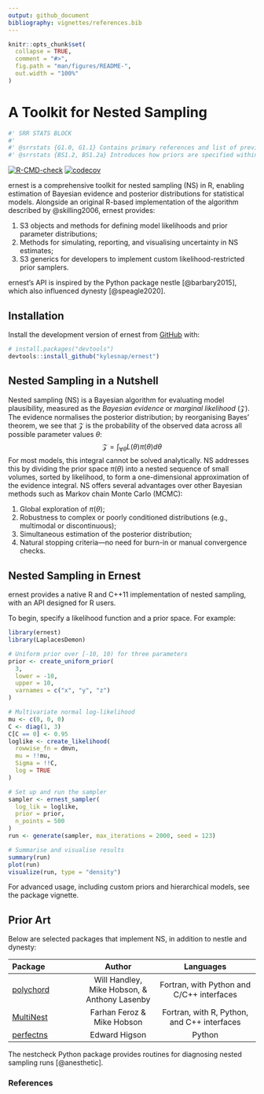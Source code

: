 ```yaml
--- 
output: github_document
bibliography: vignettes/references.bib
---
```


<!-- README.md is generated from README.Rmd. Please edit that file -->

```r
knitr::opts_chunk$set(
  collapse = TRUE,
  comment = "#>",
  fig.path = "man/figures/README-",
  out.width = "100%"
)
```

# A Toolkit for Nested Sampling
```r
#' SRR STATS BLOCK
#' 
#' @srrstats {G1.0, G1.1} Contains primary references and list of previous NS softwares. Also states that ernest is the first R package providing a toolkit for implementing NS.
#' @srrstats {BS1.2, BS1.2a} Introduces how priors are specified within ernest.
```

<!-- badges: start -->
[![R-CMD-check](https://github.com/kylesnap/ernest/actions/workflows/R-CMD-check.yaml/badge.svg)](https://github.com/kylesnap/ernest/actions/workflows/R-CMD-check.yaml)
[![codecov](https://codecov.io/gh/kylesnap/ernest/branch/ropensci_submission/graph/badge.svg?token=6HL8L046Y7)](https://codecov.io/gh/kylesnap/ernest)
<!-- badges: end -->

ernest is a comprehensive toolkit for nested sampling (NS) in R, enabling estimation of Bayesian evidence and posterior distributions for statistical models. Alongside an original R-based implementation of the algorithm described by @skilling2006, ernest provides:

1. S3 objects and methods for defining model likelihoods and prior parameter distributions;
2. Methods for simulating, reporting, and visualising uncertainty in NS estimates;
3. S3 generics for developers to implement custom likelihood-restricted prior samplers.

ernest's API is inspired by the Python package nestle [@barbary2015], which also influenced dynesty [@speagle2020].

## Installation

Install the development version of ernest from [GitHub](https://github.com/) with:

```r
# install.packages("devtools")
devtools::install_github("kylesnap/ernest")
```

## Nested Sampling in a Nutshell

Nested sampling (NS) is a Bayesian algorithm for evaluating model plausibility, measured as the *Bayesian evidence* or *marginal likelihood* ($\mathcal{Z}$). The evidence normalises the posterior distribution; by reorganising Bayes' theorem, we see that $\mathcal{Z}$ is the probability of the observed data across all possible parameter values $\theta$:
$$
\mathcal{Z} = \int_{\forall \theta} L(\theta) \pi(\theta) d\theta
$$
For most models, this integral cannot be solved analytically. NS addresses this by dividing the prior space $\pi(\theta)$ into a nested sequence of small volumes, sorted by likelihood, to form a one-dimensional approximation of the evidence integral. NS offers several advantages over other Bayesian methods such as Markov chain Monte Carlo (MCMC):

1. Global exploration of $\pi(\theta)$;
2. Robustness to complex or poorly conditioned distributions (e.g., multimodal or discontinuous);
3. Simultaneous estimation of the posterior distribution;
4. Natural stopping criteria—no need for burn-in or manual convergence checks.

## Nested Sampling in Ernest

ernest provides a native R and C++11 implementation of nested sampling, with an API designed for R users.

To begin, specify a likelihood function and a prior space. For example:

```r
library(ernest)
library(LaplacesDemon)

# Uniform prior over [-10, 10) for three parameters
prior <- create_uniform_prior(
  3,
  lower = -10,
  upper = 10,
  varnames = c("x", "y", "z")
)

# Multivariate normal log-likelihood
mu <- c(0, 0, 0)
C <- diag(1, 3)
C[C == 0] <- 0.95
loglike <- create_likelihood(
  rowwise_fn = dmvn,
  mu = !!mu,
  Sigma = !!C,
  log = TRUE
)

# Set up and run the sampler
sampler <- ernest_sampler(
  log_lik = loglike,
  prior = prior,
  n_points = 500
)
run <- generate(sampler, max_iterations = 2000, seed = 123)

# Summarise and visualise results
summary(run)
plot(run)
visualize(run, type = "density")
```

For advanced usage, including custom priors and hierarchical models, see the package vignette.

## Prior Art

Below are selected packages that implement NS, in addition to nestle and dynesty:

| Package | Author | Languages |
|:-------|:------:|:---------:|
|[polychord](https://github.com/PolyChord/PolyChordLite)|Will Handley, Mike Hobson, & Anthony Lasenby|Fortran, with Python and C/C++ interfaces|
|[MultiNest](https://github.com/JohannesBuchner/MultiNest)|Farhan Feroz & Mike Hobson|Fortran, with R, Python, and C++ interfaces|
|[perfectns](https://github.com/ejhigson/perfectns)|Edward Higson|Python|

The nestcheck Python package provides routines for diagnosing nested sampling runs [@anesthetic].

### References
